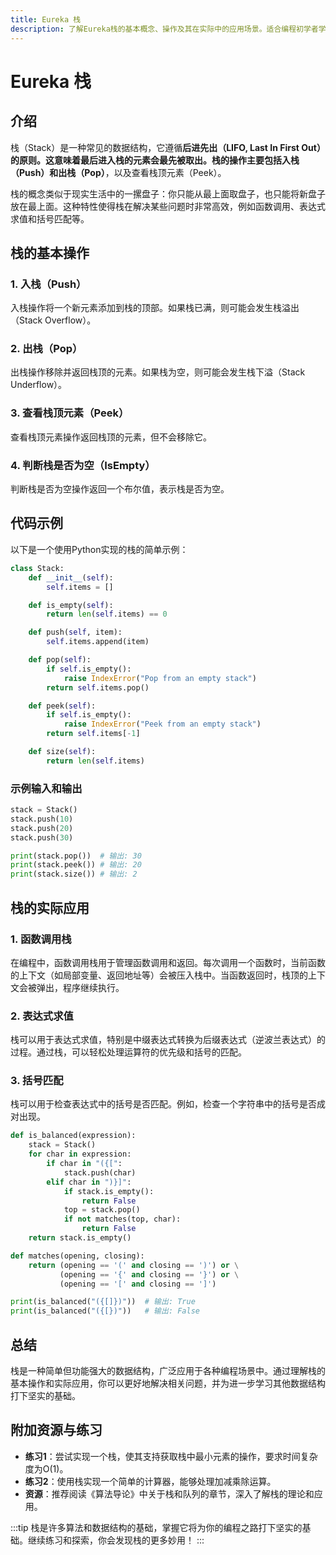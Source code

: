 ```yaml
---
title: Eureka 栈
description: 了解Eureka栈的基本概念、操作及其在实际中的应用场景。适合编程初学者学习数据结构中的栈。
---
```


# Eureka 栈

## 介绍

栈（Stack）是一种常见的数据结构，它遵循**后进先出（LIFO, Last In First Out）**的原则。这意味着最后进入栈的元素会最先被取出。栈的操作主要包括**入栈（Push）**和**出栈（Pop）**，以及查看栈顶元素（Peek）。

栈的概念类似于现实生活中的一摞盘子：你只能从最上面取盘子，也只能将新盘子放在最上面。这种特性使得栈在解决某些问题时非常高效，例如函数调用、表达式求值和括号匹配等。

## 栈的基本操作

### 1. 入栈（Push）
入栈操作将一个新元素添加到栈的顶部。如果栈已满，则可能会发生栈溢出（Stack Overflow）。

### 2. 出栈（Pop）
出栈操作移除并返回栈顶的元素。如果栈为空，则可能会发生栈下溢（Stack Underflow）。

### 3. 查看栈顶元素（Peek）
查看栈顶元素操作返回栈顶的元素，但不会移除它。

### 4. 判断栈是否为空（IsEmpty）
判断栈是否为空操作返回一个布尔值，表示栈是否为空。

## 代码示例

以下是一个使用Python实现的栈的简单示例：

```python
class Stack:
    def __init__(self):
        self.items = []

    def is_empty(self):
        return len(self.items) == 0

    def push(self, item):
        self.items.append(item)

    def pop(self):
        if self.is_empty():
            raise IndexError("Pop from an empty stack")
        return self.items.pop()

    def peek(self):
        if self.is_empty():
            raise IndexError("Peek from an empty stack")
        return self.items[-1]

    def size(self):
        return len(self.items)
```

### 示例输入和输出

```python
stack = Stack()
stack.push(10)
stack.push(20)
stack.push(30)

print(stack.pop())  # 输出: 30
print(stack.peek()) # 输出: 20
print(stack.size()) # 输出: 2
```

## 栈的实际应用

### 1. 函数调用栈
在编程中，函数调用栈用于管理函数调用和返回。每次调用一个函数时，当前函数的上下文（如局部变量、返回地址等）会被压入栈中。当函数返回时，栈顶的上下文会被弹出，程序继续执行。

### 2. 表达式求值
栈可以用于表达式求值，特别是中缀表达式转换为后缀表达式（逆波兰表达式）的过程。通过栈，可以轻松处理运算符的优先级和括号的匹配。

### 3. 括号匹配
栈可以用于检查表达式中的括号是否匹配。例如，检查一个字符串中的括号是否成对出现。

```python
def is_balanced(expression):
    stack = Stack()
    for char in expression:
        if char in "({[":
            stack.push(char)
        elif char in ")}]":
            if stack.is_empty():
                return False
            top = stack.pop()
            if not matches(top, char):
                return False
    return stack.is_empty()

def matches(opening, closing):
    return (opening == '(' and closing == ')') or \
           (opening == '{' and closing == '}') or \
           (opening == '[' and closing == ']')

print(is_balanced("({[]})"))  # 输出: True
print(is_balanced("({[})"))   # 输出: False
```

## 总结

栈是一种简单但功能强大的数据结构，广泛应用于各种编程场景中。通过理解栈的基本操作和实际应用，你可以更好地解决相关问题，并为进一步学习其他数据结构打下坚实的基础。

## 附加资源与练习

- **练习1**：尝试实现一个栈，使其支持获取栈中最小元素的操作，要求时间复杂度为O(1)。
- **练习2**：使用栈实现一个简单的计算器，能够处理加减乘除运算。
- **资源**：推荐阅读《算法导论》中关于栈和队列的章节，深入了解栈的理论和应用。

:::tip
栈是许多算法和数据结构的基础，掌握它将为你的编程之路打下坚实的基础。继续练习和探索，你会发现栈的更多妙用！
:::